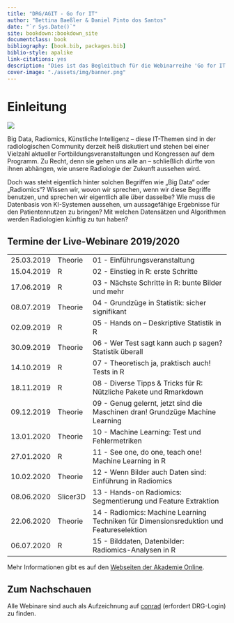 ```yaml
---
title: "DRG/AGIT - Go for IT"
author: "Bettina Baeßler & Daniel Pinto dos Santos"
date: "`r Sys.Date()`"
site: bookdown::bookdown_site
documentclass: book
bibliography: [book.bib, packages.bib]
biblio-style: apalike
link-citations: yes
description: "Dies ist das Begleitbuch für die Webinarreihe 'Go for IT'."
cover-image: "./assets/img/banner.png"
---
```


# Einleitung {-}

![](./assets/img/banner.png)

Big Data, Radiomics, Künstliche Intelligenz – diese IT-Themen sind in der radiologischen Community derzeit heiß diskutiert und stehen bei einer Vielzahl aktueller Fortbildungsveranstaltungen und Kongressen auf dem Programm. Zu Recht, denn sie gehen uns alle an – schließlich dürfte von ihnen abhängen, wie unsere Radiologie der Zukunft aussehen wird.

Doch was steht eigentlich hinter solchen Begriffen wie „Big Data“ oder „Radiomics“? Wissen wir, wovon wir sprechen, wenn wir diese Begriffe benutzen, und sprechen wir eigentlich alle über dasselbe? Wie muss die Datenbasis von KI-Systemen aussehen, um aussagefähige Ergebnisse für den Patientennutzen zu bringen? Mit welchen Datensätzen und Algorithmen werden Radiologien künftig zu tun haben?

## Termine der Live-Webinare 2019/2020 {-}

--------     -------   ------------------
25.03.2019   Theorie   01 - Einführungsveranstaltung
15.04.2019   R         02 - Einstieg in R: erste Schritte
17.06.2019   R         03 - Nächste Schritte in R: bunte Bilder und mehr
08.07.2019   Theorie   04 - Grundzüge in Statistik: sicher signifikant
02.09.2019   R         05 - Hands on – Deskriptive Statistik in R
30.09.2019   Theorie   06 - Wer Test sagt kann auch p sagen? Statistik überall
14.10.2019   R         07 - Theoretisch ja, praktisch auch! Tests in R
18.11.2019   R         08 - Diverse Tipps & Tricks für R: Nützliche Pakete und Rmarkdown
09.12.2019   Theorie   09 - Genug gelernt, jetzt sind die Maschinen dran! Grundzüge Machine Learning
13.01.2020   Theorie   10 - Machine Learning: Test und Fehlermetriken
27.01.2020   R         11 - See one, do one, teach one! Machine Learning in R
10.02.2020   Theorie   12 - Wenn Bilder auch Daten sind: Einführung in Radiomics
08.06.2020   Slicer3D  13 - Hands-on Radiomics: Segmentierung und Feature Extraktion
22.06.2020   Theorie   14 - Radiomics: Machine Learning Techniken für Dimensionsreduktion und Featureselektion
06.07.2020   R         15 - Bilddaten, Datenbilder: Radiomics-Analysen in R
--------     -------   ------------------

Mehr Informationen gibt es auf den [Webseiten der Akademie Online](https://www.drgakademie.de/de-DE/7598/big-data-und-co-webinar-reihe-bdquo-go-for-it-ldquo-ab-sofort-on-demand-verfuegbar/).

## Zum Nachschauen {-}

Alle Webinare sind auch als Aufzeichnung auf [conrad](https://academy.mevis.de/drg/courses/description/195/) (erfordert DRG-Login) zu finden.
